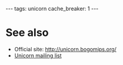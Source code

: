 ---
tags: unicorn
cache_breaker: 1
---
= See also =

* Official site: http://unicorn.bogomips.org/
* [[Unicorn mailing list]]
